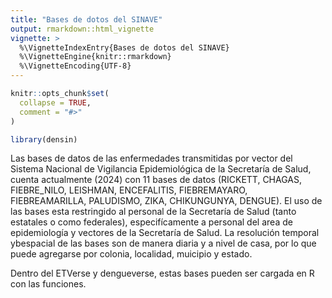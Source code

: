 ```yaml
---
title: "Bases de dotos del SINAVE"
output: rmarkdown::html_vignette
vignette: >
  %\VignetteIndexEntry{Bases de dotos del SINAVE}
  %\VignetteEngine{knitr::rmarkdown}
  %\VignetteEncoding{UTF-8}
---
```


```r
knitr::opts_chunk$set(
  collapse = TRUE,
  comment = "#>"
)
```

```r
library(densin)
```

Las bases de datos de las enfermedades transmitidas por vector del Sistema Nacional de Vigilancia Epidemiológica de la Secretaría de Salud, cuenta actualmente (2024) con 11 bases de datos (RICKETT, CHAGAS, FIEBRE_NILO, LEISHMAN, ENCEFALITIS, FIEBREMAYARO, FIEBREAMARILLA, PALUDISMO, ZIKA, CHIKUNGUNYA, DENGUE). El uso de las bases esta restringido al personal de la Secretaría de Salud (tanto estatales o como federales), especifícamente a personal del area de epidemiología y vectores de la Secretaría de Salud. La resolución temporal ybespacial de las bases son de manera diaria y a nivel de casa, por lo que puede agregarse por colonia, localidad, muicipio y estado.

Dentro del ETVerse y dengueverse, estas bases pueden ser cargada en R con las funciones.




